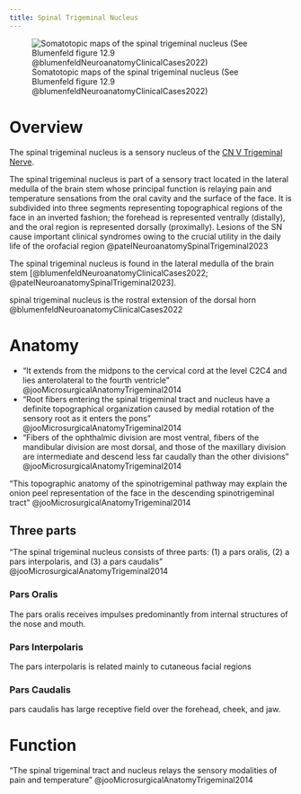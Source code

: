 ```yaml
---
title: Spinal Trigeminal Nucleus
---
```



![Somatotopic maps of the spinal trigeminal nucleus (See Blumenfeld figure 12.9 @blumenfeldNeuroanatomyClinicalCases2022)](/The Archive/Neuro/Neuroanatomy/Cranial Nerves/images/fig12.9 Somatotopic maps of the spinal trigeminal nucleus blumenfeld2022.png)


# Overview


The spinal trigeminal nucleus is a sensory nucleus of the [CN V Trigeminal Nerve]({{< var ref-cn5.path >}}).

The spinal trigeminal nucleus is part of  a sensory tract located in the lateral medulla of the brain stem whose principal function is relaying pain and temperature sensations from the oral cavity and the surface of the face.
It is subdivided into three segments representing topographical regions of the face in an inverted fashion; the forehead is represented ventrally (distally), and the oral region is represented dorsally (proximally). Lesions of the SN cause important clinical syndromes owing to the crucial utility in the daily life of the orofacial region @patelNeuroanatomySpinalTrigeminal2023

The spinal trigeminal nucleus is found in the lateral medulla of the brain stem [@blumenfeldNeuroanatomyClinicalCases2022; @patelNeuroanatomySpinalTrigeminal2023].

<!-- Medium- and small-diameter primary sensory fibers convey this information -->

spinal trigeminal nucleus is the rostral extension of the dorsal horn @blumenfeldNeuroanatomyClinicalCases2022

# Anatomy

- "It extends from the midpons to the cervical cord at the level C2C4 and lies anterolateral to the fourth ventricle" @jooMicrosurgicalAnatomyTrigeminal2014
- "Root fibers entering the spinal trigeminal tract and nucleus have a definite topographical organization caused by medial rotation of the sensory root as it enters the pons" @jooMicrosurgicalAnatomyTrigeminal2014
- "Fibers of the ophthalmic division are most ventral, fibers of the mandibular division are most dorsal, and those of the maxillary division are intermediate and descend less far caudally than the other divisions" @jooMicrosurgicalAnatomyTrigeminal2014

::: {.callout-note collapse="true"}

"This topographic anatomy of the spinotrigeminal pathway may explain the onion peel representation of the face in the descending spinotrigeminal tract" @jooMicrosurgicalAnatomyTrigeminal2014
:::

## Three parts
"The spinal trigeminal nucleus consists of three parts: (1) a pars oralis, (2) a pars interpolaris, and (3) a pars caudalis" @jooMicrosurgicalAnatomyTrigeminal2014 




### Pars Oralis

The pars oralis receives impulses predominantly from internal structures of the nose and mouth. 

### Pars Interpolaris
The pars interpolaris is related mainly to cutaneous facial regions\

### Pars Caudalis
pars caudalis has large receptive field over the forehead, cheek, and jaw. 

# Function

"The spinal trigeminal tract and nucleus relays the sensory modalities of pain and temperature" @jooMicrosurgicalAnatomyTrigeminal2014